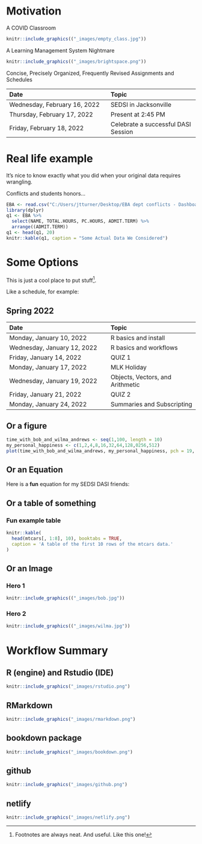 # Motivation

::: {.rmdimportant}

A COVID Classroom

:::

```r
knitr::include_graphics(("_images/empty_class.jpg"))
```

::: {.rmdimportant}

A Learning Management System Nightmare

:::

```r
knitr::include_graphics(("_images/brightspace.png"))
```

::: {.rmdimportant}

Concise, Precisely Organized, Frequently Revised Assignments and Schedules

:::

Date | Topic | 				
|:-------|:------			
| 	Wednesday, February 16, 2022	| 	SEDSI in Jacksonville	| 
| 	Thursday, February 17, 2022	| 	Present at 2:45 PM	| 
| 	Friday, February 18, 2022	| 	Celebrate a successful DASI Session	| 


# Real life example

::: {.rmdimportant}

It's nice to know exactly what you did when your original data requires wrangling.

:::

Conflicts and students honors... 

```r
EBA <- read.csv("C:/Users/jtturner/Desktop/EBA dept conflicts - Dashboard - MultiColumn1.csv")
library(dplyr)
q1 <- EBA %>% 
  select(NAME, TOTAL.HOURS, PC.HOURS, ADMIT.TERM) %>% 
  arrange((ADMIT.TERM))
q1 <- head(q1, 20)
knitr::kable(q1, caption = "Some Actual Data We Considered")
```


# Some Options


This is just a cool place to put stuff^[Footnotes are always neat. And useful. Like this one!].

Like a schedule, for example:


## Spring 2022

Date | Topic | 				
|:-------|:------			
| 	Monday, January 10, 2022	| 	R basics and install	| 
| 	Wednesday, January 12, 2022	| 	R basics and workflows	| 
| 	Friday, January 14, 2022	| 	QUIZ 1 	| 
| 	Monday, January 17, 2022	| 	MLK Holiday	| 
| 	Wednesday, January 19, 2022	| 	Objects, Vectors, and Arithmetic	| 
| 	Friday, January 21, 2022	| 	QUIZ 2	| 
| 	Monday, January 24, 2022	| Summaries and Subscripting	| 

## Or a figure

```r
time_with_bob_and_wilma_andrews <- seq(1,100, length = 10)
my_personal_happiness <- c(1,2,4,8,16,32,64,128,0256,512)
plot(time_with_bob_and_wilma_andrews, my_personal_happiness, pch = 19, type = "b")
```

## Or an Equation

Here is a **fun** equation for my SEDSI DASI friends:

\begin{equation} 
  f\left(k\right) = \binom{n}{k} p^k\left(1-p\right)^{n-k}
  (\#eq:binom)
\end{equation} 

## Or a table of something

### Fun example table

```r
knitr::kable(
  head(mtcars[, 1:8], 10), booktabs = TRUE,
  caption = 'A table of the first 10 rows of the mtcars data.'
)
```

## Or an Image 

### Hero 1

```r
knitr::include_graphics(("_images/bob.jpg"))
```

### Hero 2

```r
knitr::include_graphics(("_images/wilma.jpg"))
```


# Workflow Summary

## R (engine) and Rstudio (IDE)

```r
knitr::include_graphics("_images/rstudio.png")
```

## RMarkdown

```r
knitr::include_graphics("_images/rmarkdown.png")
```

## bookdown package

```r
knitr::include_graphics("_images/bookdown.png")
```

## github

```r
knitr::include_graphics("_images/github.png")
```

## netlify

```r
knitr::include_graphics("_images/netlify.png")
```


